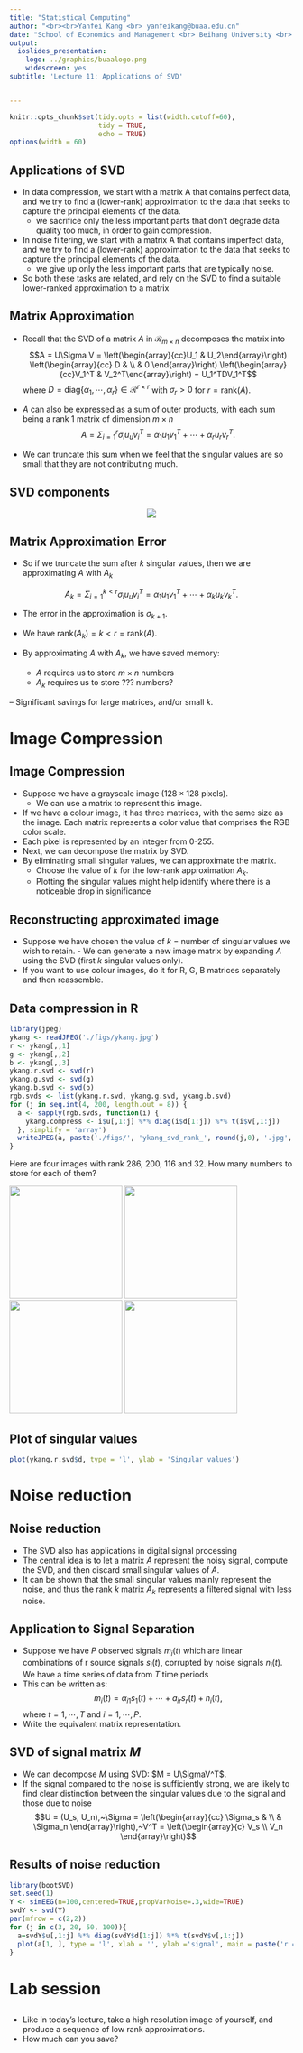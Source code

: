 ```yaml
---
title: "Statistical Computing"
author: "<br><br>Yanfei Kang <br> yanfeikang@buaa.edu.cn"
date: "School of Economics and Management <br> Beihang University <br> http://yanfei.site"
output:
  ioslides_presentation:
    logo: ../graphics/buaalogo.png
    widescreen: yes
subtitle: 'Lecture 11: Applications of SVD'


---
```


<style>
    slides > slide {
    overflow-x: auto !important;
    overflow-y: auto !important;
}
</style>


```r
knitr::opts_chunk$set(tidy.opts = list(width.cutoff=60),
                      tidy = TRUE, 
                      echo = TRUE)
options(width = 60)
```

## Applications of SVD

- In data compression, we start with a matrix A that contains perfect data, and we try to find a (lower-rank) approximation to the data that seeks to capture the principal elements of the data.
     - we sacrifice only the less important parts that don’t degrade data quality too much, in order to gain compression.
- In noise filtering, we start with a matrix A that contains imperfect data, and we try to find a (lower-rank) approximation to the data that seeks to capture the principal elements of the data.
     - we give up only the less important parts that are typically noise.
- So both these tasks are related, and rely on the SVD to find a suitable lower-ranked approximation to a matrix


## Matrix Approximation

- Recall that the SVD of a matrix $A$ in $\mathcal{R}_{m\times n}$ decomposes the matrix into $$A = U\Sigma V = \left(\begin{array}{cc}U_1 & U_2\end{array}\right) \left(\begin{array}{cc}
   D & \\
    & 0
   \end{array}\right) \left(\begin{array}{cc}V_1^T & V_2^T\end{array}\right) = U_1^TDV_1^T$$
where $D = \text{diag}\{\alpha_1, \cdots, \alpha_r\} \in \mathcal{R}^{r\times r}$ with $\sigma_r > 0$ for $r = \text{rank}(A)$.
  
- $A$ can also be expressed as a sum of outer products, with each sum being a rank 1 matrix of dimension $m\times n$ 
$$A = \Sigma_{i = 1}^r \sigma_i u_u v_i^T = \alpha_1 u_1 v_1^T + \cdots + \alpha_r u_r v_r^T.$$

- We can truncate this sum when we feel that the singular values are so small that they are not contributing much.

## SVD components

<center>
![](https://intoli.com/blog/pca-and-svd/img/svd-matrices.png)
</center>

## Matrix Approximation Error

- So if we truncate the sum after $k$ singular values, then we are approximating $A$ with
$A_k$

$$A_k = \Sigma_{i = 1}^{k<r} \sigma_i u_u v_i^T = \alpha_1 u_1 v_1^T + \cdots + \alpha_k u_k v_k^T.$$

- The error in the approximation is $\sigma_{k+1}$.

- We have $\text{rank}(A_k) = k < r = \text{rank}(A).$

- By approximating $A$ with $A_k$, we have saved memory:
    - $A$ requires us to store $m\times n$ numbers
    - $A_k$ requires us to store ??? numbers?
    
– Significant savings for large matrices, and/or small $k$.

# Image Compression

## Image Compression

- Suppose we have a grayscale image ($128 \times 128$ pixels).
    - We can use a matrix to represent this image.
- If we have a colour image, it has three matrices, with the same size as the image. Each matrix represents a color value that comprises the RGB color scale. 
- Each pixel is represented by an integer from 0-255.
- Next, we can decompose the matrix by SVD.
- By eliminating small singular values, we can approximate the matrix.
    - Choose the value of $k$ for the low-rank approximation $A_k$.
    - Plotting the singular values might help identify where there is a noticeable drop in significance
    
## Reconstructing approximated image

- Suppose we have chosen the value of $k$ = number of singular values we wish to retain. - We can generate a new image matrix by expanding $A$ using the SVD (first $k$ singular values only).
- If you want to use colour images, do it for R, G, B matrices separately and then reassemble.

## Data compression in R

```r
library(jpeg)
ykang <- readJPEG('./figs/ykang.jpg')
r <- ykang[,,1]
g <- ykang[,,2]
b <- ykang[,,3]
ykang.r.svd <- svd(r)
ykang.g.svd <- svd(g)
ykang.b.svd <- svd(b)
rgb.svds <- list(ykang.r.svd, ykang.g.svd, ykang.b.svd)
for (j in seq.int(4, 200, length.out = 8)) {
  a <- sapply(rgb.svds, function(i) {
    ykang.compress <- i$u[,1:j] %*% diag(i$d[1:j]) %*% t(i$v[,1:j])
  }, simplify = 'array')
  writeJPEG(a, paste('./figs/', 'ykang_svd_rank_', round(j,0), '.jpg', sep=''))
}
```
Here are four images with rank 286, 200, 116 and 32. How many numbers to store for each of them?


<p float="center">
  <img src="figs/ykang.jpg" width="200" /> 
  <img src="figs/ykang_svd_rank_200.jpg" width="200" /> 
  <img src="figs/ykang_svd_rank_116.jpg" width="200" />
  <img src="figs/ykang_svd_rank_32.jpg" width="200" />
</p>

## Plot of singular values

```r
plot(ykang.r.svd$d, type = 'l', ylab = 'Singular values')
```

# Noise reduction

## Noise reduction

- The SVD also has applications in digital signal processing
- The central idea is to let a matrix $A$ represent the noisy signal, compute the SVD, and then discard small singular values of $A$.
- It can be shown that the small singular values mainly represent the noise, and thus the rank $k$ matrix $A_k$ represents a filtered signal with less noise.

## Application to Signal Separation

- Suppose we have $P$ observed signals $m_i(t)$ which are linear combinations of r source signals $s_i(t)$, corrupted by noise signals $n_i(t)$. We have a time series of data from $T$ time periods
- This can be written as: 
$$m_i(t) = \alpha_{i1}s_1(t) + \cdots + a_{ir}s_r(t) + n_i(t),$$ where $t = 1, \cdots, T$ and $i = 1, \cdots, P$.
- Write the equivalent matrix representation.

## SVD of signal matrix $M$

- We can decompose $M$ using SVD: $M = U\SigmaV^T$.
- If the signal compared to the noise is sufficiently strong, we are likely to find clear distinction between the singular values due to the signal and those due to noise
$$U = (U_s, U_n),~\Sigma = \left(\begin{array}{cc}
   \Sigma_s & \\
    & \Sigma_n
   \end{array}\right),~V^T = \left(\begin{array}{c}
   V_s \\
   V_n
   \end{array}\right)$$

## Results of noise reduction

```r
library(bootSVD)
set.seed(1)
Y <- simEEG(n=100,centered=TRUE,propVarNoise=.3,wide=TRUE)
svdY <- svd(Y)
par(mfrow = c(2,2))
for (j in c(3, 20, 50, 100)){
  a=svdY$u[,1:j] %*% diag(svdY$d[1:j]) %*% t(svdY$v[,1:j])
  plot(a[1, ], type = 'l', xlab = '', ylab ='signal', main = paste('r = ', j, sep =''))
}
```

# Lab session

##

- Like in today’s lecture, take a high resolution image of yourself, and produce a sequence of low rank approximations.
- How much can you save?

